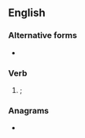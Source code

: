 ==English==

===Alternative forms===
* {{l|en|sayde}}

===Verb===
{{head|en|verb form}}

# {{obsolete spelling of|said|lang=en|nodot=1}}; {{en-past of|say|nocap=1}}

===Anagrams===
* {{anagrams|en|a=deesy|Deyes|seedy}}